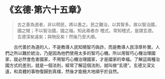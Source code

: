 # 《玄德·第六十五章》

> 古之善為道者，非以明民，將以愚之。民之難治，以其智多。故以智治國，國之賊；不以智治國，國之福。知此兩者亦 稽式。常知稽式，是謂玄德。玄德深矣遠矣；與物反矣！然後乃至大順。

&emsp;&emsp;古代善於為道的人，不是教導人民知曉智巧偽詐，而是教導人民淳厚朴實。人們之所以難於統治，乃是因為他們使用太多的智巧心機。所以用智巧心機治理國家，就必然會危害國家，不用智巧心機治理國家，才是國家的幸福。了解這兩種治國方式的差別，就是一個法則，經常了解這個法則，就叫做“玄德”。玄德又深又遠，和具體的事物復歸到真樸，然後才能極大地順乎於自然。
